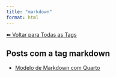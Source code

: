 ```yaml
---
title: "markdown"
format: html
---
```


[⬅ Voltar para Todas as Tags](../tags.qmd)

## Posts com a tag **markdown**

- [Modelo de Markdown com Quarto](/posts/programacao/modelos-markdown.html)
